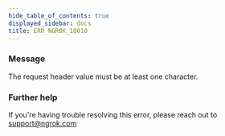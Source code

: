 ```yaml
---
hide_table_of_contents: true
displayed_sidebar: docs
title: ERR_NGROK_10010
---
```


### Message

The request header value must be at least one character.

<ErrorDetails />

### Further help

If you're having trouble resolving this error, please reach out to [support@ngrok.com](mailto:support@ngrok.com?subject=Help%20with%20ERR_NGROK_10010)
